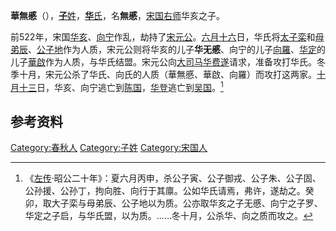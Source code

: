 {{Infobox 先秦人物
|名称= 華無慼
|图像=
|图说=
|姓=[[子姓|子]]
|氏=[[华氏_(宋国)|华]]
|名=無慼
|字=
|别名=
|别字=
|谥号=
|时代=春秋时期
|国家=
|身份=宋国右师之子
|出生=
|逝世=
|在位=
|父=[[華亥|華亥]]
|母=
|正妻=
|妾=
|子女=
|太子=
}}
'''華無慼'''（{{bd||？|前522年||catIdx=H}}），[[子姓|'''子'''姓]]，[[华氏_(宋国)|'''华'''氏]]，名'''無慼'''，[[宋国|宋国]][[右师|右师]]华亥之子。

前522年，宋国[[华亥|华亥]]、[[向宁|向宁]]作乱，劫持了[[宋元公|宋元公]]。[[六月十六|六月十六]]日，华氏将[[宋景公|太子栾]]和[[母弟辰|母弟辰]]、[[公子地|公子地]]作为人质，宋元公则将华亥的儿子'''华无慼'''、向宁的儿子[[向羅|向羅]]、[[华定|华定]]的儿子[[華啟|華啟]]作为人质，与华氏结盟。宋元公向[[大司马|大司马]][[华费遂|华费遂]]请求，准备攻打华氏。冬季十月，宋元公杀了华氏、向氏的人质（華無慼、華啟、向羅）而攻打这两家。[[十月十三|十月十三]]日，华亥、向宁逃亡到[[陈国|陈国]]，[[华登|华登]]逃亡到[[吴国|吴国]]。<ref>《[[左传|左传]]·昭公二十年》：夏六月丙申，杀公子寅、公子御戎、公子朱、公子固、公孙援、公孙丁，拘向胜、向行于其廪。公如华氏请焉，弗许，遂劫之。癸卯，取大子栾与母弟辰、公子地以为质。公亦取华亥之子无慼、向宁之子罗、华定之子启，与华氏盟，以为质。……冬十月，公杀华、向之质而攻之。</ref>

== 参考资料 ==
<references/>

[[Category:春秋人|Category:春秋人]]
[[Category:子姓|Category:子姓]]
[[Category:宋国人|Category:宋国人]]
